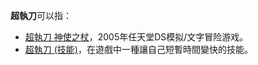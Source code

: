 '''超執刀'''可以指：
* [[超執刀_神使之杖|超執刀 神使之杖]]，2005年任天堂DS模拟/文字冒险游戏。
* [[超執刀_(技能)|超執刀 (技能)]]，在遊戲中一種讓自己短暫時間變快的技能。

{{Disambig|cat=三字消歧义}}